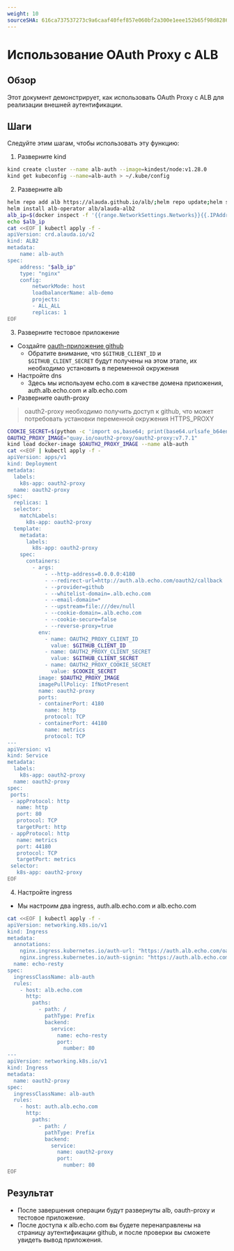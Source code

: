 ```yaml
---
weight: 10
sourceSHA: 616ca737537273c9a6caaf40fef857e060bf2a300e1eee152b65f98d82869525
---
```


# Использование OAuth Proxy с ALB

## Обзор

Этот документ демонстрирует, как использовать OAuth Proxy с ALB для реализации внешней аутентификации.

## Шаги

Следуйте этим шагам, чтобы использовать эту функцию:

1. Разверните kind

```bash
kind create cluster --name alb-auth --image=kindest/node:v1.28.0
kind get kubeconfig --name=alb-auth > ~/.kube/config
```

2. Разверните alb

```bash
helm repo add alb https://alauda.github.io/alb/;helm repo update;helm search repo|grep alb
helm install alb-operator alb/alauda-alb2
alb_ip=$(docker inspect -f '{{range.NetworkSettings.Networks}}{{.IPAddress}}{{end}}' alb-auth-control-plane)
echo $alb_ip
cat <<EOF | kubectl apply -f -
apiVersion: crd.alauda.io/v2
kind: ALB2
metadata:
    name: alb-auth
spec:
    address: "$alb_ip"
    type: "nginx"
    config:
        networkMode: host
        loadbalancerName: alb-demo
        projects:
        - ALL_ALL
        replicas: 1
EOF
```

3. Разверните тестовое приложение

- Создайте [oauth-приложение github](https://docs.github.com/en/apps/oauth-apps/building-oauth-apps/creating-an-oauth-app)
  - Обратите внимание, что `$GITHUB_CLIENT_ID` и `$GITHUB_CLIENT_SECRET` будут получены на этом этапе, их необходимо установить в переменной окружения
- Настройте dns
  - Здесь мы используем echo.com в качестве домена приложения, auth.alb.echo.com и alb.echo.com
- Разверните oauth-proxy

> oauth2-proxy необходимо получить доступ к github, что может потребовать установки переменной окружения HTTPS\_PROXY

```bash
COOKIE_SECRET=$(python -c 'import os,base64; print(base64.urlsafe_b64encode(os.urandom(32)).decode())')
OAUTH2_PROXY_IMAGE="quay.io/oauth2-proxy/oauth2-proxy:v7.7.1"
kind load docker-image $OAUTH2_PROXY_IMAGE --name alb-auth
cat <<EOF | kubectl apply -f -
apiVersion: apps/v1
kind: Deployment
metadata:
  labels:
    k8s-app: oauth2-proxy
  name: oauth2-proxy
spec:
  replicas: 1
  selector:
    matchLabels:
      k8s-app: oauth2-proxy
  template:
    metadata:
      labels:
        k8s-app: oauth2-proxy
    spec:
      containers:
        - args:
            - --http-address=0.0.0.0:4180
            - --redirect-url=http://auth.alb.echo.com/oauth2/callback
            - --provider=github
            - --whitelist-domain=.alb.echo.com
            - --email-domain=*
            - --upstream=file:///dev/null
            - --cookie-domain=.alb.echo.com
            - --cookie-secure=false
            - --reverse-proxy=true
          env:
            - name: OAUTH2_PROXY_CLIENT_ID
              value: $GITHUB_CLIENT_ID
            - name: OAUTH2_PROXY_CLIENT_SECRET
              value: $GITHUB_CLIENT_SECRET
            - name: OAUTH2_PROXY_COOKIE_SECRET
              value: $COOKIE_SECRET
          image: $OAUTH2_PROXY_IMAGE
          imagePullPolicy: IfNotPresent
          name: oauth2-proxy
          ports:
          - containerPort: 4180
            name: http
            protocol: TCP
          - containerPort: 44180
            name: metrics
            protocol: TCP
---
apiVersion: v1
kind: Service
metadata:
  labels:
    k8s-app: oauth2-proxy
  name: oauth2-proxy
spec:
 ports:
 - appProtocol: http
   name: http
   port: 80
   protocol: TCP
   targetPort: http
 - appProtocol: http
   name: metrics
   port: 44180
   protocol: TCP
   targetPort: metrics
 selector:
   k8s-app: oauth2-proxy
EOF
```

4. Настройте ingress

- Мы настроим два ingress, auth.alb.echo.com и alb.echo.com

```bash
cat <<EOF | kubectl apply -f -
apiVersion: networking.k8s.io/v1
kind: Ingress
metadata:
  annotations:
    nginx.ingress.kubernetes.io/auth-url: "https://auth.alb.echo.com/oauth2/auth"
    nginx.ingress.kubernetes.io/auth-signin: "https://auth.alb.echo.com/oauth2/start?rd=http://\$host\$request_uri"
  name: echo-resty
spec:
  ingressClassName: alb-auth
  rules:
    - host: alb.echo.com
      http:
        paths:
          - path: /
            pathType: Prefix
            backend:
              service:
                name: echo-resty
                port:
                  number: 80
---
apiVersion: networking.k8s.io/v1
kind: Ingress
metadata:
  name: oauth2-proxy
spec:
  ingressClassName: alb-auth
  rules:
    - host: auth.alb.echo.com
      http:
        paths:
          - path: /
            pathType: Prefix
            backend:
              service:
                name: oauth2-proxy
                port:
                  number: 80
EOF
```

## Результат

- После завершения операции будут развернуты alb, oauth-proxy и тестовое приложение.
- После доступа к alb.echo.com вы будете перенаправлены на страницу аутентификации github, и после проверки вы сможете увидеть вывод приложения.
